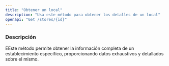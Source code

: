 ```yaml
---
title: "Obtener un local"
description: "Usa este método para obtener los detalles de un local"
openapi: "Get /stores/{id}"
---
```


### Descripción

EEste método permite obtener la información completa de un establecimiento específico, proporcionando datos exhaustivos y detallados sobre el mismo.